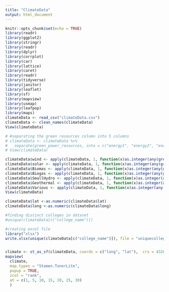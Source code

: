 ```yaml
---
title: "ClimateData"
output: html_document
---
```


```r
knitr::opts_chunk$set(echo = TRUE)
library(readr)
library(ggplot2)
library(stringr)
library(readr)
library(dplyr)
library(corrplot)
library(car)
library(lattice)
library(caret)
library(readr)
library(tidyverse)
library(janitor)
library(leaflet)
library(sf)
library(mapview)
library(usmap)
library(leafpop)
library(maps) 
climateData <- read_csv("climateData.csv")
climateData <- clean_names(climateData)
View(climateData)

```

```r
# #separating the green resources column into 5 columns 
# climateData <- climateData %>% 
#   separate(green_power_resources, into = c("energy1", "energy2", "energy3", "energy4", "energy5"), sep = ",")
# View(climateData)
```

```r
climateData$wind <- apply(climateData, 1, function(x)as.integer(any(grep('Wind',x))))
climateData$solar <- apply(climateData, 1, function(x)as.integer(any(grep('Solar',x))))
climateData$Biomas <- apply(climateData, 1, function(x)as.integer(any(grep('Biomas',x))))
climateData$Biogas <- apply(climateData, 1, function(x)as.integer(any(grep('Biogas',x))))
climateData$SmallHydro <- apply(climateData, 1, function(x)as.integer(any(grep('Small-hydro',x))))
climateData$Geothermal <- apply(climateData, 1, function(x)as.integer(any(grep('Geothermal',x))))
climateData$Various <- apply(climateData, 1, function(x)as.integer(any(grep('Various',x))))
View(climateData)

climateData$lat <-as.numeric(climateData$lat)
climateData$long <-as.numeric(climateData$long)


```


```r
#finding distinct colleges in dataset
#unique(climateData[c("college_name")])

#creating excel file
library("xlsx")
write.xlsx(unique(climateData[c("college_name")]), file = "uniquecolleges.xlsx", sheetName = "UNIQUE COLLEGES", append = FALSE)



```


```r
climate <- st_as_sf(climateData, coords = c("long", "lat"),  crs = 4326)
mapview(
  climate, 
  map.types = "Stamen.TonerLite", 
  popup = TRUE, 
  zcol = "rank", 
  at = c(1, 5, 10, 15, 20, 25, 30) 
  ) 
```





